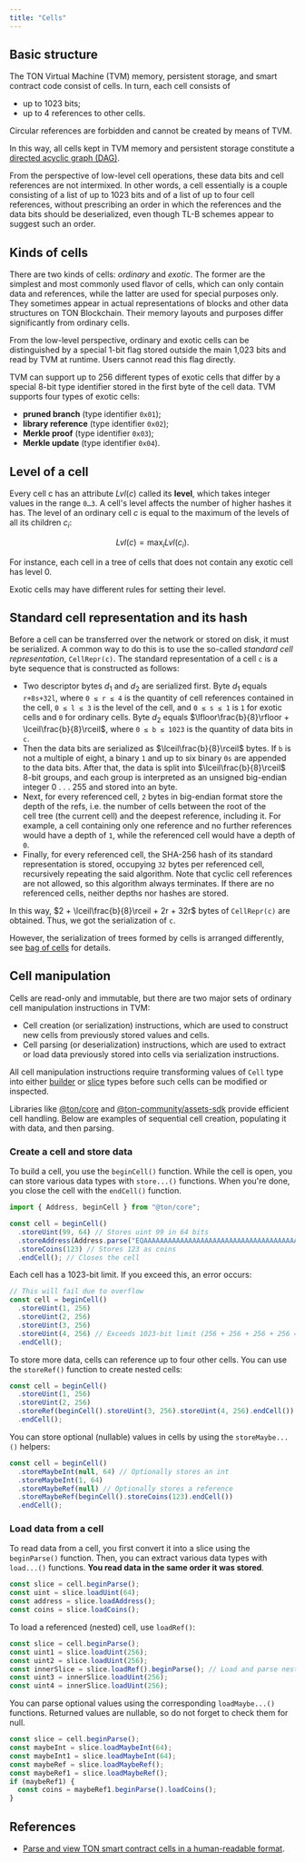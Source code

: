 ```yaml
---
title: "Cells"
---
```


## Basic structure

The TON Virtual Machine (TVM) memory, persistent storage, and smart contract code consist of cells. In turn, each cell consists of

- up to 1023 bits;
- up to 4 references to other cells.

<Note>
  Circular references are forbidden and cannot be created by means of TVM.
</Note>

In this way, all cells kept in TVM memory and persistent storage
constitute a [directed acyclic graph (DAG)](https://en.wikipedia.org/wiki/Directed_acyclic_graph).

From the perspective of low-level cell operations, these data bits and cell references
are not intermixed. In other words, a cell essentially is a couple consisting of
a list of up to 1023 bits and of a list of up to four cell references, without prescribing an
order in which the references and the data bits should be deserialized, even though TL-B
schemes appear to suggest such an order.

## Kinds of cells

There are two kinds of cells: _ordinary_ and _exotic_. The former are the simplest and most commonly used flavor of cells, which can
only contain data and references, while the latter are used for special purposes only. They sometimes appear in actual representations of
blocks and other data structures on TON Blockchain. Their memory layouts and purposes differ significantly from ordinary cells.

From the low-level perspective, ordinary and exotic cells can be distinguished
by a special 1-bit flag stored outside the main 1,023 bits and read by TVM at runtime. Users cannot read this flag directly.

TVM can support up to 256 different types of exotic cells that differ by a special 8-bit type identifier stored in the first byte of the cell data.
TVM supports four types of exotic cells:

- **pruned branch** (type identifier `0x01`);
- **library reference** (type identifier `0x02`);
- **Merkle proof** (type identifier `0x03`);
- **Merkle update** (type identifier `0x04`).

## Level of a cell

Every cell c has an attribute $Lvl(c)$ called its **level**, which takes integer values in the range `0…3`.
A cell's level affects the number of higher hashes it has.
The level of an ordinary cell $c$ is equal to the maximum of the levels of all its children $c_i$:

$$
Lvl(c) = \max_i Lvl(c_i).
$$

For instance, each cell in a tree of cells that does not contain any exotic cell has level 0.

Exotic cells may have different rules for setting their level.

## Standard cell representation and its hash

Before a cell can be transferred over the network or stored on disk, it must be serialized. A common way to do
this is to use the so-called _standard cell representation_, `CellRepr(c)`. The standard representation of a cell `c` is a byte sequence that is constructed as follows:

- Two descriptor bytes $d_1$ and $d_2$ are serialized first. Byte $d_1$ equals `r+8s+32l`, where `0 ≤ r ≤ 4` is the quantity of cell references contained
  in the cell, `0 ≤ l ≤ 3` is the level of the cell, and `0 ≤ s ≤ 1` is `1` for
  exotic cells and `0` for ordinary cells. Byte $d_2$ equals $\lfloor\frac{b}{8}\rfloor + \lceil\frac{b}{8}\rceil$, where `0 ≤ b ≤ 1023`
  is the quantity of data bits in `c`.
- Then the data bits are serialized as $\lceil\frac{b}{8}\rceil$ bytes. If `b` is not a multiple of eight, a binary `1` and up to six binary `0s` are appended to
  the data bits. After that, the data is split into $\lceil\frac{b}{8}\rceil$ 8-bit groups, and each group is interpreted as an unsigned big-endian integer 0 . . . 255
  and stored into an byte.
- Next, for every referenced cell, `2` bytes in big-endian format store the depth of the refs, i.e. the number of cells between the root of the\
  cell tree (the current cell) and the deepest reference, including it. For example, a cell containing only one reference and no further references
  would have a depth of `1`, while the referenced cell would have a depth of `0`.
- Finally, for every referenced cell, the SHA-256 hash of its standard representation is stored, occupying `32` bytes per referenced cell,
  recursively repeating the said algorithm. Note that cyclic cell references are not allowed, so this algorithm always terminates.
  If there are no referenced cells, neither depths nor hashes are stored.

In this way, $2 + \lceil\frac{b}{8}\rceil + 2r + 32r$ bytes of `CellRepr(c)` are obtained. Thus, we got the serialization of `c`.

However, the serialization of trees formed by cells is arranged differently, see [bag of cells](/tvm/serialization/boc) for details.

## Cell manipulation

Cells are read-only and immutable, but there are two major sets of ordinary cell manipulation instructions in TVM:

- Cell creation (or serialization) instructions, which are used to construct new cells from previously stored values and cells.
- Cell parsing (or deserialization) instructions, which are used to extract or load data previously stored into cells via serialization instructions.

All cell manipulation instructions require transforming values of `Cell` type into either [builder](/tvm/builders-and-slices) or [slice](/tvm/builders-and-slices) types before such cells can be modified or inspected.

Libraries like [@ton/core](https://github.com/ton-core/ton) and [@ton-community/assets-sdk](https://github.com/ton-community/assets-sdk) provide efficient cell handling.
Below are examples of sequential cell creation, populating it with data, and then parsing.

### Create a cell and store data

To build a cell, you use the `beginCell()` function. While the cell is open, you can store various data types with `store...()` functions.
When you're done, you close the cell with the `endCell()` function.

```typescript
import { Address, beginCell } from "@ton/core";

const cell = beginCell()
  .storeUint(99, 64) // Stores uint 99 in 64 bits
  .storeAddress(Address.parse("EQAAAAAAAAAAAAAAAAAAAAAAAAAAAAAAAAAAAAAAAAAAAM9c")) // Stores an address
  .storeCoins(123) // Stores 123 as coins
  .endCell(); // Closes the cell
```

Each cell has a 1023-bit limit. If you exceed this, an error occurs:

```typescript
// This will fail due to overflow
const cell = beginCell()
  .storeUint(1, 256)
  .storeUint(2, 256)
  .storeUint(3, 256)
  .storeUint(4, 256) // Exceeds 1023-bit limit (256 + 256 + 256 + 256 = 1024)
  .endCell();
```

To store more data, cells can reference up to four other cells. You can use the `storeRef()` function to create nested cells:

```typescript
const cell = beginCell()
  .storeUint(1, 256)
  .storeUint(2, 256)
  .storeRef(beginCell().storeUint(3, 256).storeUint(4, 256).endCell())
  .endCell();
```

You can store optional (nullable) values in cells by using the `storeMaybe...()` helpers:

```typescript
const cell = beginCell()
  .storeMaybeInt(null, 64) // Optionally stores an int
  .storeMaybeInt(1, 64)
  .storeMaybeRef(null) // Optionally stores a reference
  .storeMaybeRef(beginCell().storeCoins(123).endCell())
  .endCell();
```

### Load data from a cell

To read data from a cell, you first convert it into a slice using the `beginParse()` function.
Then, you can extract various data types with `load...()` functions. **You read data in the same order it was stored**.

```typescript
const slice = cell.beginParse();
const uint = slice.loadUint(64);
const address = slice.loadAddress();
const coins = slice.loadCoins();
```

To load a referenced (nested) cell, use `loadRef()`:

```typescript
const slice = cell.beginParse();
const uint1 = slice.loadUint(256);
const uint2 = slice.loadUint(256);
const innerSlice = slice.loadRef().beginParse(); // Load and parse nested cell
const uint3 = innerSlice.loadUint(256);
const uint4 = innerSlice.loadUint(256);
```

You can parse optional values using the corresponding `loadMaybe...()` functions. Returned values are nullable, so do not forget to check them for null.

```typescript
const slice = cell.beginParse();
const maybeInt = slice.loadMaybeInt(64);
const maybeInt1 = slice.loadMaybeInt(64);
const maybeRef = slice.loadMaybeRef();
const maybeRef1 = slice.loadMaybeRef();
if (maybeRef1) {
  const coins = maybeRef1.beginParse().loadCoins();
}
```

## References

- [Parse and view TON smart contract cells in a human-readable format](https://ton-cell-abi-viewer.vercel.app/).

